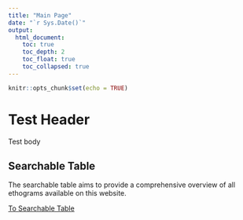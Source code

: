 ```yaml
---
title: "Main Page"
date: "`r Sys.Date()`"
output: 
  html_document:
    toc: true
    toc_depth: 2
    toc_float: true
    toc_collapsed: true
---
```


```r
knitr::opts_chunk$set(echo = TRUE)
```

# Test Header

Test body

## Searchable Table

The searchable table aims to provide a comprehensive overview of all ethograms available on this website.

[To Searchable Table](https://vandenbergrf.github.io/EthogramArchive/SearchTable)